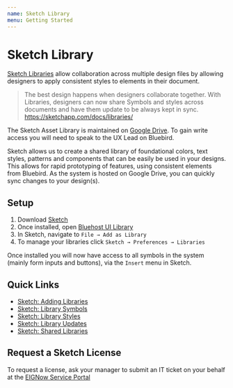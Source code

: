 ```yaml
---
name: Sketch Library
menu: Getting Started
---
```


# Sketch Library

[Sketch Libraries](https://sketchapp.com/docs/libraries/) allow collaboration across multiple design files by allowing designers to apply consistent styles to elements in their document.

> The best design happens when designers collaborate together. With Libraries, designers can now share Symbols and styles across documents and have them update to be always kept in sync.
> https://sketchapp.com/docs/libraries/

The Sketch Asset Library is maintained on [Google Drive](https://drive.google.com/open?id=1MIK8jwEdpLlEBOJ5G6tY7ixVZXFGtJSV). To gain write access you will need to speak to the UX Lead on Bluebird.

Sketch allows us to create a shared library of foundational colors, text styles, patterns and components that can be easily be used in your designs. This allows for rapid prototyping of features, using consistent elements from Bluebird. As the system is hosted on Google Drive, you can quickly sync changes to your design(s).

## Setup

1. Download [Sketch](https://www.sketchapp.com/)
2. Once installed, open [Bluehost UI Library](https://drive.google.com/open?id=1MIK8jwEdpLlEBOJ5G6tY7ixVZXFGtJSV)
3. In Sketch, navigate to `File → Add as Library`
4. To manage your libraries click `Sketch → Preferences → Libraries`

Once installed you will now have access to all symbols in the system (mainly form inputs and buttons), via the `Insert` menu in Sketch.

## Quick Links

- [Sketch: Adding Libraries](https://sketchapp.com/docs/libraries/adding-libraries)
- [Sketch: Library Symbols](https://sketchapp.com/docs/libraries/library-symbols)
- [Sketch: Library Styles](https://sketchapp.com/docs/libraries/library-styles)
- [Sketch: Library Updates](https://sketchapp.com/docs/libraries/library-updates)
- [Sketch: Shared Libraries](https://sketchapp.com/docs/libraries/shared-libraries)

## Request a Sketch License

To request a license, ask your manager to submit an IT ticket on your behalf at the [EIGNow Service Portal](https://eigi.service-now.com/)
